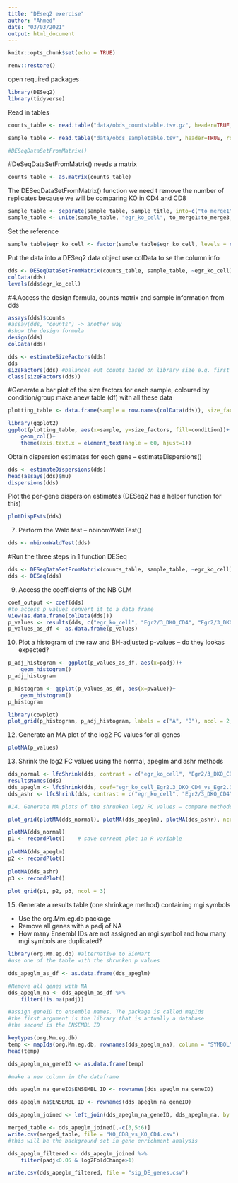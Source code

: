```yaml
---
title: "DEseq2 exercise"
author: "Ahmed"
date: "03/03/2021"
output: html_document
---
```


```r
knitr::opts_chunk$set(echo = TRUE)
```

```r
renv::restore()
```


open required packages
```r
library(DESeq2)
library(tidyverse)
```
Read in tables

```r
counts_table <- read.table("data/obds_countstable.tsv.gz", header=TRUE, row.names = 1)

sample_table <- read.table("data/obds_sampletable.tsv", header=TRUE, row.names = 1, sep="\t")

#DESeqDataSetFromMatrix()
```
#DeSeqDataSetFromMatrix() needs a matrix 

```r
counts_table <- as.matrix(counts_table)
```
The DESeqDataSetFromMatrix() function
we need t remove the number of replicates because we will be comparing KO in CD4 and CD8

```r
sample_table <- separate(sample_table, sample_title, into=c("to_merge1", "to_merge2", "to_merge3", "replicate"), sep = "_")
sample_table <- unite(sample_table, "egr_ko_cell", to_merge1:to_merge3, sep="_")
```

Set the reference

```r
sample_table$egr_ko_cell <- factor(sample_table$egr_ko_cell, levels = c("Egr2/3_DKO_CD8", "Egr2/3_DKO_CD4", "Egr2_Kin_CD8", "Egr2_Kin_CD4"))
```
Put the data into a DESeq2 data object
use colData to se the column info
```r
dds <- DESeqDataSetFromMatrix(counts_table, sample_table, ~egr_ko_cell)
colData(dds)
levels(dds$egr_ko_cell)
```
#4.Access the design formula, counts matrix and sample information from dds


```r
assays(dds)$counts
#assay(dds, "counts") -> another way
#show the design formula
design(dds)
colData(dds)
```
```r
dds <- estimateSizeFactors(dds)
dds
sizeFactors(dds) #balances out counts based on library size e.g. first sample counts will be timed by 1.0350641
class(sizeFactors(dds))
```
#Generate a bar plot of the size factors for each sample, coloured by condition/group
make anew table (df) with all these data

```r
plotting_table <- data.frame(sample = row.names(colData(dds)), size_factors= sizeFactors(dds), condition=colData(dds)$egr_ko_cell)
```


```r
library(ggplot2)
ggplot(plotting_table, aes(x=sample, y=size_factors, fill=condition))+
    geom_col()+
    theme(axis.text.x = element_text(angle = 60, hjust=1))
```
Obtain dispersion estimates for each gene – estimateDispersions()

```r
dds <- estimateDispersions(dds)
head(assays(dds)$mu)
dispersions(dds)
```

Plot the per-gene dispersion estimates (DESeq2 has a helper function for this)

```r
plotDispEsts(dds)
```
7. Perform the Wald test – nbinomWaldTest()

```r
dds <- nbinomWaldTest(dds)
```
#Run the three steps in 1 function DESeq

```r
dds <- DESeqDataSetFromMatrix(counts_table, sample_table, ~egr_ko_cell)
dds <- DESeq(dds)
```
9. Access the coefficients of the NB GLM

```r
coef_output <- coef(dds)
#to access p values convert it to a data frame
View(as.data.frame(colData(dds)))
p_values <- results(dds, c("egr_ko_cell", "Egr2/3_DKO_CD4", "Egr2/3_DKO_CD8"))
p_values_as_df <- as.data.frame(p_values)
```
10. Plot a histogram of the raw and BH-adjusted p-values – do they lookas expected?

```r
p_adj_histogram <- ggplot(p_values_as_df, aes(x=padj))+
    geom_histogram()
p_adj_histogram


```
```r
p_histogram <- ggplot(p_values_as_df, aes(x=pvalue))+
    geom_histogram()
p_histogram
```

```r
library(cowplot)
plot_grid(p_histogram, p_adj_histogram, labels = c("A", "B"), ncol = 2, nrow = 1)
```
12. Generate an MA plot of the log2 FC values for all genes

```r
plotMA(p_values)
```
13. Shrink the log2 FC values using the normal, apeglm and ashr methods


```r
dds_normal <- lfcShrink(dds, contrast = c("egr_ko_cell", "Egr2/3_DKO_CD4", "Egr2/3_DKO_CD8"), type = "normal")
resultsNames(dds)
dds_apeglm <- lfcShrink(dds, coef="egr_ko_cell_Egr2.3_DKO_CD4_vs_Egr2.3_DKO_CD8", type = "apeglm")
dds_ashr <- lfcShrink(dds, contrast = c("egr_ko_cell", "Egr2/3_DKO_CD4", "Egr2/3_DKO_CD8"), type = "ashr")

#14. Generate MA plots of the shrunken log2 FC values – compare methods

plot_grid(plotMA(dds_normal), plotMA(dds_apeglm), plotMA(dds_ashr), ncol = 3) #this generates 3 separate charts

plotMA(dds_normal)
p1 <- recordPlot()    # save current plot in R variable
 
plotMA(dds_apeglm)
p2 <- recordPlot()
 
plotMA(dds_ashr)
p3 <- recordPlot()
 
plot_grid(p1, p2, p3, ncol = 3)

```
15. Generate a results table (one shrinkage method) containing mgi symbols

- Use the org.Mm.eg.db package
- Remove all genes with a padj of NA
- How many Ensembl IDs are not assigned an mgi symbol and how many mgi
symbols are duplicated?
```r
library(org.Mm.eg.db) #alternative to BioMart
#use one of the table with the shrunken p values

dds_apeglm_as_df <- as.data.frame(dds_apeglm)

#Remove all genes with NA
dds_apeglm_na <- dds_apeglm_as_df %>%
    filter(!is.na(padj))

#assign geneID to ensemble names. The package is called mapIds
#the first argument is the library that is actually a database
#the second is the ENSEMBL ID

keytypes(org.Mm.eg.db)
temp <- mapIds(org.Mm.eg.db, rownames(dds_apeglm_na), column = "SYMBOL", keytype = "ENSEMBL")
head(temp)
```
```r
dds_apeglm_na_geneID <- as.data.frame(temp)

#make a new column in the dataframe

dds_apeglm_na_geneID$ENSEMBL_ID <- rownames(dds_apeglm_na_geneID)

dds_apeglm_na$ENSEMBL_ID <- rownames(dds_apeglm_na_geneID)

dds_apeglm_joined <- left_join(dds_apeglm_na_geneID, dds_apeglm_na, by = "ENSEMBL_ID")

merged_table <- dds_apeglm_joined[,-c(3,5:6)]
write.csv(merged_table, file = "KO_CD8_vs_KO_CD4.csv")
#this will be the background set in gene enrichment analysis

dds_apeglm_filtered <- dds_apeglm_joined %>%
    filter(padj<0.05 & log2FoldChange>1)

write.csv(dds_apeglm_filtered, file = "sig_DE_genes.csv")
 
```

